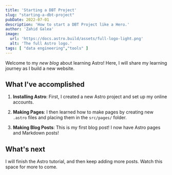 ```yaml
---
title: 'Starting a DBT Project'
slug: "starting-a-dbt-project"
pubDate: 2022-07-01
description: 'How to start a DBT Project like a Hero.'
author: 'Zahid Galea'
image:
  url: 'https://docs.astro.build/assets/full-logo-light.png'
  alt: 'The full Astro logo.'
tags: [ "data engineering","tools" ]
---
```

Welcome to my _new blog_ about learning Astro! Here, I will share my learning journey as I build a new website.

## What I've accomplished

1. **Installing Astro**: First, I created a new Astro project and set up my online accounts.

2. **Making Pages**: I then learned how to make pages by creating new `.astro` files and placing them in the `src/pages/` folder.

3. **Making Blog Posts**: This is my first blog post! I now have Astro pages and Markdown posts!

## What's next

I will finish the Astro tutorial, and then keep adding more posts. Watch this space for more to come.